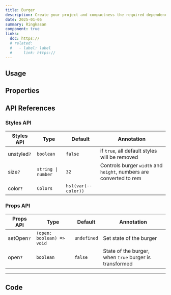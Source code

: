 ```yaml
---
title: Burger
description: Create your project and compactness the required dependencies.
date: 2025-01-05
summary: Ringkasan
component: true
links:
  doc: https://
  # related:
  #   - label: label
  #     link: https://
---
```


## Usage

<BurgerDemosUsage />

## Properties

<BurgerDemosConfigurator />

## API References

### Styles API

| Styles API  | Type               | Default             | Annotation                                                         |
| ----------- | ------------------ | ------------------- | ------------------------------------------------------------------ |
| unstyled`?` | `boolean`          | `false`             | if `true`, all default styles will be removed                      |
| size`?`     | `string \| number` | `32`                | Controls burger `width` and `height`, numbers are converted to rem |
| color`?`    | `Colors`           | `hsl(var(--color))` |                                                                    |

### Props API

| Props API  | Type                      | Default     | Annotation                                             |
| ---------- | ------------------------- | ----------- | ------------------------------------------------------ |
| setOpen`?` | `(open: boolean) => void` | `undefined` | Set state of the burger                                |
| open`?`    | `boolean`                 | `false`     | State of the burger, when `true` burger is transformed |

---

## Code
